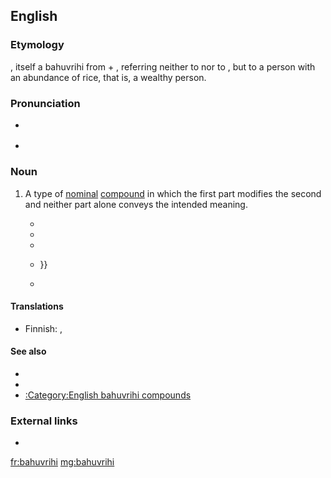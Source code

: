 ==English==

===Etymology===
{{bor|en|sa|sc=Deva|बहुव्रीहि|sc=Deva|tr=bahú-vrīhi||[[much]] [[rice]]}}, itself a bahuvrihi from {{m|sa|बहु|sc=Deva|tr=bahu||much}} + {{m|sa|व्रीहि|sc=Deva|tr=vrīhi||rice}}, referring neither to {{m|en|much}} nor to {{m|en|rice}}, but to a person with an abundance of rice, that is, a wealthy person.

===Pronunciation===
* {{a|RP}} {{IPA|/bahuːˈvɹiːhi/|lang=en}}
* {{hyphenation|ba|hu|vri|hi|lang=en}}

===Noun===
{{en-noun}}
{{examples-right|sense=type of nominal compound|examples=
* {{m|en|bluestocking}} — A scholarly, literary, or cultured woman<br />
* {{m|en|lowlife}} — An untrustworthy, despicable, or disreputable person.<br />
* {{m|en|redcoat}} — A British soldier during the American Revolution|width=30%}}

# {{lb|en|linguistics|also|_|attributive}} A type of [[nominal]] [[compound]] in which the first part modifies the second and neither part alone conveys the intended meaning.
#* {{quote-book|author=Svayambhuva Manu|authorlink=Manu (Hinduism)|chapter=[Notes.] Chap. III.|editor=[[w:Graves Haughton|Graves Chamney Haughton]]|title=[[w:Manusmriti|Mánava-Dherma-Sástra; or The Institutes of Menu]]|location=London|publisher=Printed by Cox and Baylis, {{w|Great Queen Street}}, {{w|Lincoln's Inn Fields}}|year=1825|volume=I (Sanscrit Text)|page=340|pageurl=https://books.google.com/books?id=I9RCAAAAcAAJ&pg=PA340|oclc=383327|passage=Considerable discrepancies prevail with regard to the word मूचिीः which the Calcutta edition and all the authorities except the Bombay copy and No. VI. read without the ''visarga''. It has subsequently been inserted in Mr. Wilkins' {{smallcaps|ms.}}, and is clearly required by the sense, as तोजोमूचिीः is a '''''bahuvrihi''''' or compound epithet.}}
#* {{quote-book|author=Th[eodor] Goldstücker|authorlink=Theodor Goldstücker|chapter=Appendix to Page 18|title=On the Deficiencies in the Present Administration of Hindu Law; being a Paper Read at the Meeting of the East India Association on the 8th of June, 1870|location=London|publisher=[[w:Routledge|Trübner and Co.]], 60, {{w|Paternoster Row}}|date=8 June 1870|year_published=1871|page=48, footnote †|pageurl=https://books.google.com/books?id=flgDAAAAQAAJ&pg=PA48|oclc=35239947|passage=The drift of this ''paribâshâ'', as [[w:Patanjali|Patañjali]] explains it, is to show that '''Bahuvrîhi''' compounds (in English comparable to adjective compounds like lightfoot—''i.e.'' one who possesses light feet,—or blueeye-d, &c.) are of two kinds, the one expressing a quality or an attribute which is essential, and the other expressing a quality or an attribute which is not essential, to the subject so predicated by the compound. Thus, as Patañjali illustrates, if you say: 'there march the priests having red turbans on,' the '''Bahuvrîhi''' ''lohitoshńísháh'' 'having red turbans on' implies here an essential quality of the priests, since this quality cannot be disconnected from their appearance as they march.}}
#* {{quote-book|author=Alan J[effrey] Nussbaum|authorlink=Alan Nussbaum|title=Head and Horn in Indo-European|series=Untersuchungen zur indogermanischen Sprach- und Kulturwissenschaft [Studies in Indo-European Language and Culture], New Series|seriesvolume=2|location=Berlin|publisher={{w|Walter de Gruyter}}|year=1986|page=273|pageurl=https://books.google.com/books?id=4xKMgV5OeIEC&pg=PA273|isbn=978-0-89925-132-5|passage=It would therefore not be surprising if unambiguous '''bahuvrihi''' morphology were to be used occasionally in a governing compound.}}
#* {{quote-journal|journal=Prague Studies in English|series=Acta Universitatis Carolinae, Philologica|location=Prague|publisher=[[w:Charles University|Universita Karlova]]|year=1997|volume=XXII|page=16|pageurl=https://books.google.com/books?id=SvpZAAAAMAAJ&q=%22bahuvrihi%22%7C%22bahuvrihis%22&dq=%22bahuvrihi%22%7C%22bahuvrihis%22&hl=en&sa=X&ei=qVdNUu7WBaToiAeJ3oG4DA&redir_esc=y|issn=1801-8858|oclc=754610951|passage=At the same time, none of the extended adjectival '''bahuvrihis''' has its linear counterpart in either poem. This is characteristic of the general situation in Old English. Neither the correspondence between the linear and the reversed '''bahuvrihis''' nor the relation between the linear and the extended '''bahuvrihis''' is symmetrical, {{...}}}}
#* {{quote-book|author=Réka Benczes|title=Creative Compounding in English: The Semantics of Metaphorical and Metonymical Noun-Noun Combinations|series=Human Cognitive Processing|seriesvolume=19|location=Amsterdam; Philadelphia, Pa.|publisher={{w|John Benjamins Publishing Company}}|year=2006|page=19|pageurl=https://books.google.com/books?id=eK8R61s_gwQC&pg=PA19|isbn=978-90-272-2373-9|passage=The fourth subcategory of exocentric compounds are the infamous '''bahuvrihi''' constructions, such as ''hunchback'', ''paleface'', ''scatterbrain''. [[w:Hans Marchand|[Hans] Marchand]] defines these as expressions which denote somebody (or something) which can be characterised by the feature expressed by the compound. Thus, '''bahuvrihi''' compounds have some kind of an identifying function. Marchand provides the following explanation for the origins of '''bahuvrihi''' compounds: they were used very early in Indo-European languages, primarily for namegiving, but most of them functioned only as adjectives.}}

====Translations====
{{trans-top|type of compound term}}
* Finnish: {{t+|fi|bahuvriihi}}, {{t|fi|bahuvrihi}}
{{trans-mid}}
{{trans-bottom}}

====See also====
* {{l|en|exocentric}}
* {{l|en|metonymy}}
* [[:Category:English bahuvrihi compounds‎]]

===External links===
* {{pedia}}

[[fr:bahuvrihi]]
[[mg:bahuvrihi]]